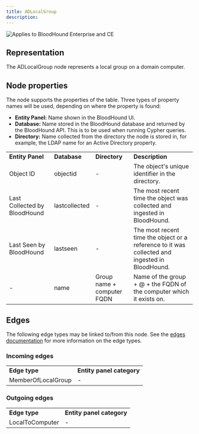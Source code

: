 ```yaml
---
title: ADLocalGroup
description: 
---
```


<img noZoom src="/assets/enterprise-AND-community-edition-pill-tag.svg" alt="Applies to BloodHound Enterprise and CE"/>

## Representation

The ADLocalGroup node represents a local group on a domain computer.

## Node properties

The node supports the properties of the table. Three types of property names will be used, depending on where the property is found:

* **Entity Panel:** Name shown in the BloodHound UI.
* **Database:** Name stored in the BloodHound database and returned by the BloodHound API. This is to be used when running Cypher queries.
* **Directory:** Name collected from the directory the node is stored in, for example, the LDAP name for an Active Directory property.

|     |     |     |     |
| --- | --- | --- | --- |
| **Entity Panel** | **Database** | **Directory** | **Description** |
| Object ID | objectid | -   | The object's unique identifier in the directory. |
| Last Collected by BloodHound | lastcollected | -   | The most recent time the object was collected and ingested in BloodHound. |
| Last Seen by BloodHound | lastseen | -   | The most recent time the object or a reference to it was collected and ingested in BloodHound. |
| -   | name | Group name + computer FQDN | Name of the group + @ + the FQDN of the computer which it exists on. |

## Edges

The following edge types may be linked to/from this node. See the [edges documentation](/resources/edges) for more information on the edge types.

### Incoming edges

|     |     |
| --- | --- |
| **Edge type** | **Entity panel category** |
| MemberOfLocalGroup | -   |

### Outgoing edges

|     |     |
| --- | --- |
| **Edge type** | **Entity panel category** |
| LocalToComputer | -   |

